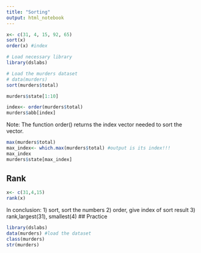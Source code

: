 ```yaml
---
title: "Sorting"
output: html_notebook
---
```

```r
x<- c(31, 4, 15, 92, 65)
sort(x)
order(x) #index
```

```r
# Load necessary library
library(dslabs)

# Load the murders dataset
# data(murders)
sort(murders$total)
```
```r
murders$state[1:10]
```
```r
index<- order(murders$total)
murders$abb[index]
```
Note: The function order() returns the index vector needed to sort the vector.
```r
max(murders$total)
max_index<- which.max(murders$total) #output is its index!!!
max_index
murders$state[max_index]
```

## Rank
```r
x<- c(31,4,15)
rank(x)
```
In conclusion:
1) sort, sort the numbers
2) order, give index of sort result
3) rank,largest(31), smallest(4)
## Practice
```r
library(dslabs)
data(murders) #load the dataset
class(murders)
str(murders)

```

